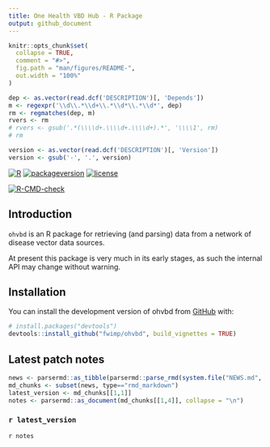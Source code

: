 ```yaml
---
title: One Health VBD Hub - R Package
output: github_document
---
```


<!-- README.md is generated from README.Rmd. Please edit that file -->

<!-- Build with devtools::build_readme() -->

```r
knitr::opts_chunk$set(
  collapse = TRUE,
  comment = "#>",
  fig.path = "man/figures/README-",
  out.width = "100%"
)
```

<!-- # One Health VBD Hub - R Package -->

<!-- badges: start -->
```r
dep <- as.vector(read.dcf('DESCRIPTION')[, 'Depends'])
m <- regexpr('\\d\\.*\\d+\\.*\\d*\\.*\\d*', dep)
rm <- regmatches(dep, m)
rvers <- rm
# rvers <- gsub('.*(\\\\d+.\\\\d+.\\\\d+).*', '\\\\1', rm)
# rm
```

```r
version <- as.vector(read.dcf('DESCRIPTION')[, 'Version'])
version <- gsub('-', '.', version)
```

[![R](https://img.shields.io/badge/R%3E%3D-`r rvers`-6666ff.svg?style=for-the-badge)](https://cran.r-project.org/)
[![packageversion](https://img.shields.io/badge/Package%20version-`r version`-orange.svg?style=for-the-badge)](commits/master)
[![license](https://img.shields.io/badge/license-GPL--3-blue.svg?style=for-the-badge)](https://www.gnu.org/licenses/gpl-3.0.en.html)

[![R-CMD-check](https://github.com/fwimp/ohvbd/actions/workflows/R-CMD-check.yaml/badge.svg)](https://github.com/fwimp/ohvbd/actions/workflows/R-CMD-check.yaml)
<!-- badges: end -->

## Introduction

`ohvbd` is an R package for retrieving (and parsing) data from a network of disease vector data sources.

At present this package is very much in its early stages, as such the internal API may change without warning.

## Installation

You can install the development version of ohvbd from [GitHub](https://github.com/) with:

``` r
# install.packages("devtools")
devtools::install_github("fwimp/ohvbd", build_vignettes = TRUE)
```

## Latest patch notes

```r
news <- parsermd::as_tibble(parsermd::parse_rmd(system.file("NEWS.md", package = "ohvbd")))
md_chunks <- subset(news, type=="rmd_markdown")
latest_version <- md_chunks[[1,1]]
notes <- parsermd::as_document(md_chunks[[1,4]], collapse = "\n")
```
<!-- These are auto-pulled from NEWS.md  -->
### `r latest_version`

`r notes`
